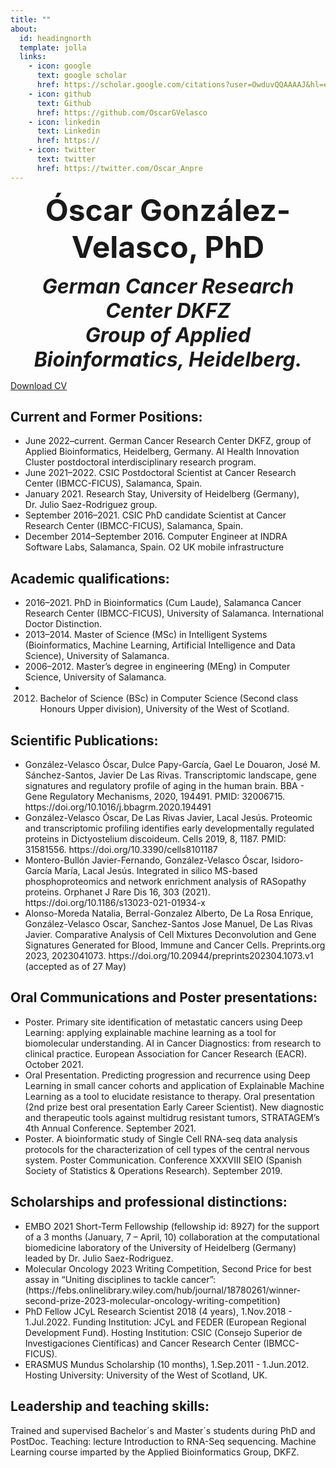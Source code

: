 ```yaml
---
title: "" 
about:
  id: headingnorth
  template: jolla
  links:
    - icon: google
      text: google scholar
      href: https://scholar.google.com/citations?user=OwduvQQAAAAJ&hl=en
    - icon: github
      text: Github
      href: https://github.com/OscarGVelasco
    - icon: linkedin
      text: Linkedin
      href: https://
    - icon: twitter
      text: twitter
      href: https://twitter.com/Oscar_Anpre
---
```


<font size="12"><center>
**Óscar González-Velasco, PhD**
</center></font>

<font size="6"><center>
***German Cancer Research Center DKFZ*** <br>
***Group of Applied Bioinformatics, Heidelberg.***
</center></font>

<a href="/images/CV_Gonzalez_Velasco_Oscar.pdf" download="CV_Gonzalez_Velasco_Oscar.pdf">Download CV</a>

:::{#headingnorth}

:::

## Current and Former Positions:

* June 2022–current. German Cancer Research Center DKFZ, group of Applied Bioinformatics, Heidelberg, Germany. AI Health Innovation Cluster postdoctoral interdisciplinary research program.
* June 2021–2022. CSIC Postdoctoral Scientist at Cancer Research Center (IBMCC-FICUS), Salamanca, Spain.
* January 2021. Research Stay, University of Heidelberg (Germany), Dr. Julio Saez-Rodriguez group.
* September 2016–2021. CSIC PhD candidate Scientist at Cancer Research Center (IBMCC-FICUS), Salamanca, Spain.
* December 2014–September 2016. Computer Engineer at INDRA Software Labs, Salamanca, Spain. O2 UK mobile infrastructure 

## Academic qualifications:

* 2016–2021. PhD in Bioinformatics (Cum Laude), Salamanca Cancer Research Center (IBMCC-FICUS), University of Salamanca. International Doctor Distinction.
* 2013–2014. Master of Science (MSc) in Intelligent Systems (Bioinformatics, Machine Learning, Artificial Intelligence and Data Science), University of Salamanca. 
* 2006–2012. Master’s degree in engineering (MEng) in Computer Science, University of Salamanca. 
* 2012. Bachelor of Science (BSc) in Computer Science (Second class Honours Upper division), University of the West of Scotland. 

## Scientific Publications:

* González-Velasco Óscar, Dulce Papy-García, Gael Le Douaron, José M. Sánchez-Santos, Javier De Las Rivas. Transcriptomic landscape, gene signatures and regulatory profile of aging in the human brain. BBA - Gene Regulatory Mechanisms, 2020, 194491. PMID: 32006715. https://doi.org/10.1016/j.bbagrm.2020.194491
* González-Velasco Óscar, De Las Rivas Javier, Lacal Jesús. Proteomic and transcriptomic profiling identifies early developmentally regulated proteins in Dictyostelium discoideum. Cells 2019, 8, 1187. PMID: 31581556. https://doi.org/10.3390/cells8101187
* Montero-Bullón Javier-Fernando, González-Velasco Óscar, Isidoro-García María, Lacal Jesús. Integrated in silico MS-based phosphoproteomics and network enrichment analysis of RASopathy proteins. Orphanet J Rare Dis 16, 303 (2021). https://doi.org/10.1186/s13023-021-01934-x
* Alonso-Moreda Natalia, Berral-Gonzalez Alberto, De La Rosa Enrique, González-Velasco Oscar, Sanchez-Santos Jose Manuel, De Las Rivas Javier. Comparative Analysis of Cell Mixtures Deconvolution and Gene Signatures Generated for Blood, Immune and Cancer Cells. Preprints.org 2023, 2023041073. https://doi.org/10.20944/preprints202304.1073.v1 (accepted as of 27 May)


## Oral Communications and Poster presentations:

* Poster. Primary site identification of metastatic cancers using Deep Learning: applying explainable machine learning as a tool for biomolecular understanding. AI in Cancer Diagnostics: from research to clinical practice. European Association for Cancer Research (EACR). October 2021.
* Oral Presentation. Predicting progression and recurrence using Deep Learning in small cancer cohorts and application of Explainable Machine Learning as a tool to elucidate resistance to therapy. Oral presentation (2nd prize best oral presentation Early Career Scientist). New diagnostic and therapeutic tools against multidrug resistant tumors, STRATAGEM’s 4th Annual Conference. September 2021.
* Poster. A bioinformatic study of Single Cell RNA-seq data analysis protocols for the characterization of cell types of the central nervous system. Poster Communication. Conference XXXVIII SEIO (Spanish Society of Statistics & Operations Research). September 2019.

## Scholarships and professional distinctions:

* EMBO 2021 Short-Term Fellowship (fellowship id: 8927) for the support of a 3 months (January, 7 – April, 10) collaboration at the computational biomedicine laboratory of the University of Heidelberg (Germany) leaded by Dr. Julio Saez-Rodriguez.
* Molecular Oncology 2023 Writing Competition, Second Price for best assay in “Uniting disciplines to tackle cancer”: (https://febs.onlinelibrary.wiley.com/hub/journal/18780261/winner-second-prize-2023-molecular-oncology-writing-competition)
* PhD Fellow JCyL Research Scientist 2018 (4 years), 1.Nov.2018 - 1.Jul.2022. Funding Institution: JCyL and FEDER (European Regional Development Fund). Hosting Institution: CSIC (Consejo Superior de Investigaciones Científicas) and Cancer Research Center (IBMCC-FICUS).
* ERASMUS Mundus Scholarship (10 months), 1.Sep.2011 - 1.Jun.2012. Hosting University: University of the West of Scotland, UK.

## Leadership and teaching skills:

Trained and supervised Bachelor´s and Master´s students during PhD and PostDoc.
Teaching: lecture Introduction to RNA-Seq sequencing. Machine Learning course imparted by the Applied Bioinformatics Group, DKFZ.
